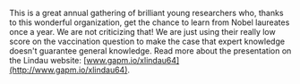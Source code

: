 
This is a great annual gathering of brilliant young researchers who, thanks to this wonderful organization, get the chance to learn from Nobel laureates once a year. We are not criticizing that! We are just using their really low score on the vaccination question to make the case that expert knowledge doesn't guarantee general knowledge. Read more about the presentation on the Lindau website: [www.gapm.io/xlindau64](http://www.gapm.io/xlindau64).